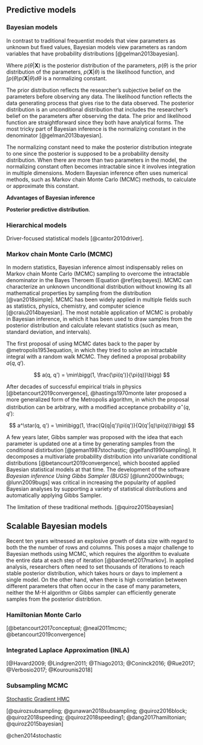 
Predictive models
-----------------

### Bayesian models

In contrast to traditional frequentist models that view parameters as unknown but fixed values, Bayesian models view parameters as random variables that have probability distributions [@gelman2013bayesian].

\begin{equation}
\begin{split}
p(\theta | \mathbf{X}) & = \frac{p(\theta)p(\mathbf{X}|\theta)}{p(\mathbf{X})} \\
 & = \frac{p(\theta)p(\mathbf{X}|\theta )}{\int p(\theta)p(\mathbf{X}|\theta)d\theta}
(\#eq:bayes)
\end{split}
\end{equation}

Where $p(\theta | \mathbf{X})$ is the posterior distribution of the parameters, $p(\theta)$ is the prior distribution of the parameters, $p(\mathbf{X}|\theta)$ is the likelihood function, and $\int p(\theta)p(\mathbf{X}|\theta)d\theta$ is a normalizing constant.

The prior distribution reflects the researcher's subjective belief on the parameters before observing any data. The likelihood function reflects the data generating process that gives rise to the data observed. The posterior distribution is an unconditional distribution that includes the researcher's belief on the parameters after observing the data. The prior and likelihood function are straightforward since they both have analytical forms. The most tricky part of Bayesian inference is the normalizing constant in the denominator [@gelman2013bayesian]. 

The normalizing constant need to make the posterior distribution integrate to one since the posterior is supposed to be a probability density distribution. When there are more than two parameters in the model, the normalizing constant often becomes intractable since it involves integration in multiple dimensions. Modern Bayesian inference often uses numerical methods, such as Markov chain Monte Carlo (MCMC) methods, to calculate or approximate this constant.


**Advantages of Bayesian inference**

**Posterior predictive distribution**.

### Hierarchical models

Driver-focused statistical models [@cantor2010driver].


### Markov chain Monte Carlo (MCMC)

In modern statistics, Bayesian inference almost indispensably relies on Markov chain Monte Carlo (MCMC) sampling to overcome the intractable denominator in the Bayes Theroem (Equation \@ref(eq:bayes)). MCMC can characterize an unknown unconditional distribution without knowing its all mathematical properties by sampling from the distribution [@van2018simple]. MCMC has been widely applied in multiple fields such as statistics, physics, chemistry, and computer science [@craiu2014bayesian].  The most notable application of MCMC is probably in Bayesian inference, in which it has been used to draw samples from the posterior distribution and calculate relevant statistics (such as mean, standard deviation, and intervals). 

The first proposal of using MCMC dates back to the paper by @metropolis1953equation, in which they tried to solve an intractable integral with a random walk MCMC. They defined a proposal probability  $a(q, q')$.

$$
a(q, q') = \min\bigg(1, \frac{\pi(q')}{\pi(q)}\bigg)
$$

After decades of successful empirical trials in physics [@betancourt2019convergence], @hastings1970monte later proposed a more generalized form of the Metropolis algorithm, in which the proposal distribution can be arbitrary, with a modified acceptance probability $a^\star(q, q')$:

$$
a^\star(q, q') = \min\bigg(1, \frac{Q(q|q')\pi(q')}{Q(q'|q)\pi(q)}\bigg)
$$

A few years later, Gibbs sampler was proposed with the idea that each parameter is updated one at a time by generating samples from the conditional distirbution [@geman1987stochastic; @gelfand1990sampling]. It decomposes a multivariate probability distribution into univariate conditional distributions [@betancourt2019convergence], which boosted applied Bayesian statistical models at that time. The development of the software *Bayesian inference Using Gibbs Sampler (BUGS)* [@lunn2000winbugs; @lunn2009bugs] was critical in increasing the popularity of applied Bayesian analyses by supporting a variety of statistical distributions and automatically applying Gibbs Sampler.

The limitation of these traditional methods. [@quiroz2015bayesian]


Scalable Bayesian models
------------------------

Recent ten years witnessed an explosive growth of data size with regard to both the the number of rows and columns.  This poses a major challenge to Bayesian methods using MCMC, which requires the algorithm to evaluate the entire data at each step of iteration [@bardenet2017markov]. In applied analysis, researchers often need to set  thousands of iterations to reach stable posterior distribution, which takes hours or days to implement a single model. On the other hand, when there is high correlation between different parameters that often occur in the case of many parameters, neither the M-H algorithm or Gibbs sampler can efficiently generate samples from the posterior distribtion. 

### Hamiltonian Monte Carlo


[@betancourt2017conceptual; @neal2011mcmc; @betancourt2019convergence]




### Integrated Laplace Approximation (INLA)

[@Havard2009; @Lindgren2011; @Thiago2013; @Coninck2016; @Rue2017; @Verbosio2017; @Kourounis2018]


### Subsampling MCMC


[Stochastic Gradient HMC](https://blog.csdn.net/u013841458/article/details/82495450)

[@quirozsubsampling; @gunawan2018subsampling; @quiroz2016block; @quiroz2018speeding; @quiroz2018speeding1; @dang2017hamiltonian; @quiroz2015bayesian]

@chen2014stochastic